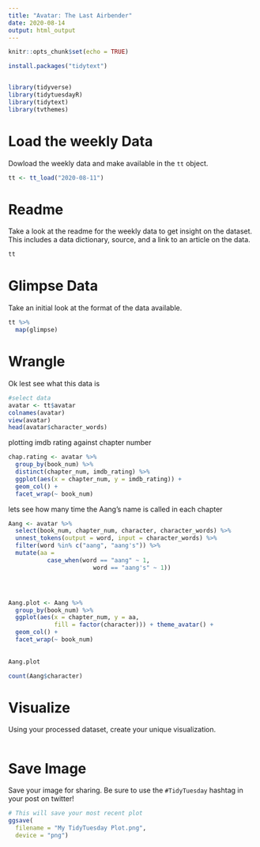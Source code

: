 ```yaml
---
title: "Avatar: The Last Airbender"
date: 2020-08-14
output: html_output
---
```



```r

knitr::opts_chunk$set(echo = TRUE)

install.packages("tidytext")


library(tidyverse)
library(tidytuesdayR)
library(tidytext)
library(tvthemes)


```

# Load the weekly Data

Dowload the weekly data and make available in the `tt` object.

```r

tt <- tt_load("2020-08-11")

```


# Readme

Take a look at the readme for the weekly data to get insight on the dataset.
This includes a data dictionary, source, and a link to an article on the data.

```r

tt

```


# Glimpse Data

Take an initial look at the format of the data available.

```r

tt %>% 
  map(glimpse)

```

# Wrangle

Ok lest see what this data is

```r
#select data
avatar <- tt$avatar
colnames(avatar)
view(avatar)
head(avatar$character_words)

```


plotting imdb rating against chapter number

```r

chap.rating <- avatar %>% 
  group_by(book_num) %>% 
  distinct(chapter_num, imdb_rating) %>% 
  ggplot(aes(x = chapter_num, y = imdb_rating)) +
  geom_col() +
  facet_wrap(~ book_num)
```




lets see how many time the Aang's name is called in each chapter

```r
Aang <- avatar %>%
  select(book_num, chapter_num, character, character_words) %>%
  unnest_tokens(output = word, input = character_words) %>%
  filter(word %in% c("aang", "aang's")) %>%
  mutate(aa = 
           case_when(word == "aang" ~ 1,
                        word == "aang's" ~ 1))




Aang.plot <- Aang %>%
  group_by(book_num) %>%
  ggplot(aes(x = chapter_num, y = aa,
             fill = factor(character))) + theme_avatar() +
  geom_col() +
  facet_wrap(~ book_num)
  
  
Aang.plot

count(Aang$character)
```


# Visualize

Using your processed dataset, create your unique visualization.

```r


  
```

# Save Image

Save your image for sharing. Be sure to use the `#TidyTuesday` hashtag in your post on twitter! 

```r

# This will save your most recent plot
ggsave(
  filename = "My TidyTuesday Plot.png",
  device = "png")

```
